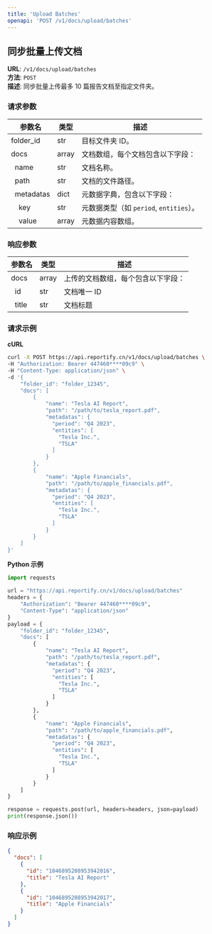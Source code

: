 ```yaml
---
title: 'Upload Batches'
openapi: 'POST /v1/docs/upload/batches'
---
```


## 同步批量上传文档

**URL**: `/v1/docs/upload/batches`  
**方法**: `POST`  
**描述**: 同步批量上传最多 10 篇报告文档至指定文件夹。

### 请求参数
| 参数名         | 类型    | 描述                             |
|-------------|-------|--------------------------------|
| folder_id   | str   | 目标文件夹 ID。                      |
| docs        | array | 文档数组，每个文档包含以下字段：               |
| &nbsp;&nbsp;name      | str   | 文档名称。                          |
| &nbsp;&nbsp;path      | str   | 文档的文件路径。                       |
| &nbsp;&nbsp;metadatas | dict  | 元数据字典，包含以下字段：                  |
| &nbsp;&nbsp;&nbsp;&nbsp;key     | str   | 元数据类型（如 `period`, `entities`）。 |
| &nbsp;&nbsp;&nbsp;&nbsp;value   | array | 元数据内容数组。                       |

### 响应参数
| 参数名     | 类型    | 描述                |
|---------|-------|-------------------|
| docs    | array | 上传的文档数组，每个包含以下字段： |
| &nbsp;&nbsp;id    | str   | 文档唯一 ID           |
| &nbsp;&nbsp;title | str   | 文档标题              |

### 请求示例

**cURL**
```bash
curl -X POST https://api.reportify.cn/v1/docs/upload/batches \
-H "Authorization: Bearer 447460****09c9" \
-H "Content-Type: application/json" \
-d '{
    "folder_id": "folder_12345",
    "docs": [
        {
            "name": "Tesla AI Report",
            "path": "/path/to/tesla_report.pdf",
            "metadatas": {
              "period": "Q4 2023",
              "entities": [
                "Tesla Inc.",
                "TSLA"
              ]
            }
        },
        {
            "name": "Apple Financials",
            "path": "/path/to/apple_financials.pdf",
            "metadatas": {
              "period": "Q4 2023",
              "entities": [
                "Tesla Inc.",
                "TSLA"
              ]
            }
        }
    ]
}'
```

**Python 示例**
```python
import requests

url = "https://api.reportify.cn/v1/docs/upload/batches"
headers = {
    "Authorization": "Bearer 447460****09c9",
    "Content-Type": "application/json"
}
payload = {
    "folder_id": "folder_12345",
    "docs": [
        {
            "name": "Tesla AI Report",
            "path": "/path/to/tesla_report.pdf",
            "metadatas": {
              "period": "Q4 2023",
              "entities": [
                "Tesla Inc.",
                "TSLA"
              ]
            }
        },
        {
            "name": "Apple Financials",
            "path": "/path/to/apple_financials.pdf",
            "metadatas": {
              "period": "Q4 2023",
              "entities": [
                "Tesla Inc.",
                "TSLA"
              ]
            }
        }
    ]
}

response = requests.post(url, headers=headers, json=payload)
print(response.json())
```

### 响应示例

```json
{
  "docs": [
    {
      "id": "1046895208953942016",
      "title": "Tesla AI Report"
    },
    {
      "id": "1046895208953942017",
      "title": "Apple Financials"
    }
  ]
}
```

